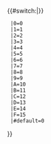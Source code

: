 {{#switch:{{padleft:|{{#expr:{{{2|0}}}+1}}|{{{1|}}}}}
  |{{padleft:|{{{2|0}}}|{{{1|}}}}}0=0
  |{{padleft:|{{{2|0}}}|{{{1|}}}}}1=1
  |{{padleft:|{{{2|0}}}|{{{1|}}}}}2=2
  |{{padleft:|{{{2|0}}}|{{{1|}}}}}3=3
  |{{padleft:|{{{2|0}}}|{{{1|}}}}}4=4
  |{{padleft:|{{{2|0}}}|{{{1|}}}}}5=5
  |{{padleft:|{{{2|0}}}|{{{1|}}}}}6=6
  |{{padleft:|{{{2|0}}}|{{{1|}}}}}7=7
  |{{padleft:|{{{2|0}}}|{{{1|}}}}}8=8
  |{{padleft:|{{{2|0}}}|{{{1|}}}}}9=9
  |{{padleft:|{{{2|0}}}|{{{1|}}}}}A=10
  |{{padleft:|{{{2|0}}}|{{{1|}}}}}B=11
  |{{padleft:|{{{2|0}}}|{{{1|}}}}}C=12
  |{{padleft:|{{{2|0}}}|{{{1|}}}}}D=13
  |{{padleft:|{{{2|0}}}|{{{1|}}}}}E=14
  |{{padleft:|{{{2|0}}}|{{{1|}}}}}F=15
  |#default=0
}}<noinclude>
{{documentation}}
</noinclude>